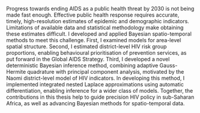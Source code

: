 Progress towards ending AIDS as a public health threat by 2030 is not being made fast enough.
Effective public health response requires accurate, timely, high-resolution estimates of epidemic and demographic indicators.
Limitations of available data and statistical methodology make obtaining these estimates difficult.
I developed and applied Bayesian spatio-temporal methods to meet this challenge.
First, I examined models for area-level spatial structure.
Second, I estimated district-level HIV risk group proportions, enabling behavioural prioritisation of prevention services, as put forward in the Global AIDS Strategy.
Third, I developed a novel deterministic Bayesian inference method, combining adaptive Gauss-Hermite quadrature with principal component analysis, motivated by the Naomi district-level model of HIV indicators.
In developing this method, I implemented integrated nested Laplace approximations using automatic differentiation, enabling inference for a wider class of models.
Together, the contributions in this thesis help to guide precision HIV policy in sub-Saharan Africa, as well as advancing Bayesian methods for spatio-temporal data.
